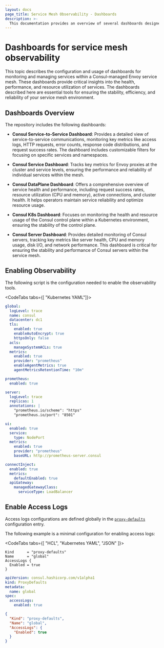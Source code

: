 ```yaml
---
layout: docs
page_title: Service Mesh Observability - Dashboards
description: >-
  This documentation provides an overview of several dashboards designed for monitoring and managing services within a Consul-managed Envoy service mesh. Learn how to enable access logs and configure key performance and operational metrics to ensure the reliability and performance of services in the service mesh.
---
```


# Dashboards for service mesh observability

This topic describes the configuration and usage of dashboards for monitoring and managing services within a Consul-managed Envoy service mesh. These dashboards provide critical insights into the health, performance, and resource utilization of services. The dashboards described here are essential tools for ensuring the stability, efficiency, and reliability of your service mesh environment.

## Dashboards Overview

The repository includes the following dashboards:

  - **Consul Service-to-Service Dashboard**: Provides a detailed view of service-to-service communications, monitoring key metrics like access logs, HTTP requests, error counts, response code distributions, and request success rates. The dashboard includes customizable filters for focusing on specific services and namespaces.
  
  - **Consul Service Dashboard**: Tracks key metrics for Envoy proxies at the cluster and service levels, ensuring the performance and reliability of individual services within the mesh.

  - **Consul DataPlane Dashboard**: Offers a comprehensive overview of service health and performance, including request success rates, resource utilization (CPU and memory), active connections, and cluster health. It helps operators maintain service reliability and optimize resource usage.
    
  - **Consul K8s Dashboard**: Focuses on monitoring the health and resource usage of the Consul control plane within a Kubernetes environment, ensuring the stability of the control plane.

  - **Consul Server Dashboard**: Provides detailed monitoring of Consul servers, tracking key metrics like server health, CPU and memory usage, disk I/O, and network performance. This dashboard is critical for ensuring the stability and performance of Consul servers within the service mesh.

## Enabling Observability

The following script is the configuration needed to enable the observability tools.

<CodeTabs tabs={[ "Kubernetes YAML"]}>

```yaml
global:
  logLevel: trace
  name: consul
  datacenter: dc1
  tls:
    enabled: true
    enableAutoEncrypt: true
    httpsOnly: false
  acls:
    manageSystemACLs: true
  metrics:
    enabled: true
    provider: "prometheus"
    enableAgentMetrics: true
    agentMetricsRetentionTime: "10m"

prometheus:
  enabled: true

server:
  logLevel: trace
  replicas: 1
  annotations: |
    "prometheus.io/scheme": "https"
    "prometheus.io/port": "8501"

ui:
  enabled: true
  service:
    type: NodePort
  metrics:
    enabled: true
    provider: "prometheus"
    baseURL: http://prometheus-server.consul

connectInject:
  enabled: true
  metrics:
    defaultEnabled: true
  apiGateway:
    managedGatewayClass:
      serviceType: LoadBalancer
```

</CodeTabs>

## Enable Access Logs

Access logs configurations are defined globally in the [`proxy-defaults`](/consul/docs/connect/config-entries/proxy-defaults#accesslogs) configuration entry. 

The following example is a minimal configuration for enabling access logs:

<CodeTabs tabs={[ "HCL", "Kubernetes YAML", "JSON" ]}>

```hcl
Kind      = "proxy-defaults"
Name      = "global"
AccessLogs {
  Enabled = true
}
```

```yaml
apiVersion: consul.hashicorp.com/v1alpha1
kind: ProxyDefaults
metadata:
  name: global
spec:
  accessLogs:
    enabled: true
```

```json
{
  "Kind": "proxy-defaults",
  "Name": "global",
  "AccessLogs": {
    "Enabled": true
  }
}
```

</CodeTabs>
